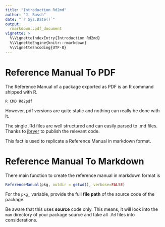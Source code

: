 ```yaml
---
title: "Introduction Rd2md"
author: "J. Busch"
date: "`r Sys.Date()`"
output: 
  rmarkdown::pdf_document
vignette: >
  %\VignetteIndexEntry{Introduction Rd2md}
  %\VignetteEngine{knitr::rmarkdown}
  %\VignetteEncoding{UTF-8}
---
```


# Reference Manual To PDF

The Reference Manual of a package exported as PDF is an R command shipped with R.

```
R CMD Rd2pdf
```

However, pdf versions are quite static and nothing can really be done with it. 

The single .Rd files are well structured and can easily parsed to .md files. Thanks to [jbryer](https://github.com/jbryer/Rd2markdown) to publish the relevant code.

This fact is used to replicate a Reference Manual in markdown format.

# Reference Manual To Markdown

There main function to create the reference manual in markdown format is

```r
ReferenceManual(pkg, outdir = getwd(), verbose=FALSE)
```

For the `pkg_` variable, provide the full **file path** of the source code of the package.

Be aware that this uses **source** code only. This means, it will look into the `man` directory of your package source and take all `.Rd` files into considerations.